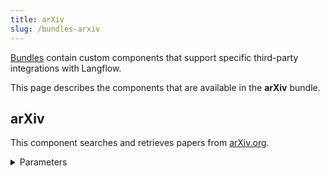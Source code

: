 ```yaml
---
title: arXiv
slug: /bundles-arxiv
---
```



[Bundles](/components-bundle-components) contain custom components that support specific third-party integrations with Langflow.

This page describes the components that are available in the **arXiv** bundle.

## arXiv

This component searches and retrieves papers from [arXiv.org](https://arXiv.org).

<details>
<summary>Parameters</summary>

**Inputs**

| Name | Type | Description |
|------|------|-------------|
| search_query | String | The search query for arXiv papers. For example, `quantum computing`. |
| search_type | String | The field to search in. |
| max_results | Integer | The maximum number of results to return. |

**Outputs**

| Name | Type | Description |
|------|------|-------------|
| papers | List[Data] | A list of retrieved arXiv papers. |

</details>